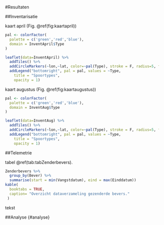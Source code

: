 #Resultaten

##Inventarisatie

kaart april
(Fig. \@ref(fig:kaartapril))

```r
pal <- colorFactor(
  palette = c('green','red','blue'),
  domain = InventApril$Type
)
```

```r
leaflet(data=InventApril) %>% 
  addTiles() %>%
  addCircleMarkers(~lon,~lat, color=~pal(Type), stroke = F, radius=5, fillOpacity = 0.8) %>%
  addLegend("bottomright", pal = pal, values = ~Type,
    title = "Spoortypes",
    opacity = 1)
```

kaart augustus
(Fig. \@ref(fig:kaartaugustus))

```r
pal <- colorFactor(
  palette = c('green','red','blue'),
  domain = InventAug$Type
)
```

```r
leaflet(data=InventAug) %>% 
  addTiles() %>%
  addCircleMarkers(~lon,~lat, color=~pal(Type), stroke = F, radius=5, fillOpacity = 0.8) %>%
  addLegend("bottomright", pal = pal, values = ~Type,
    title = "Spoortypes",
    opacity = 1)
```

##Telemetrie

tabel \@ref(tab:tabZenderbevers).

```r
Zenderbevers %>%
  group_by(Bever) %>%
  summarise(start = min(Vangstdatum), eind = max(Einddatum))
kable(
  booktabs = TRUE,
  caption= "Overzicht dataverzameling gezenderde bevers."
 )
```

tekst 


##Analyse {#analyse}
